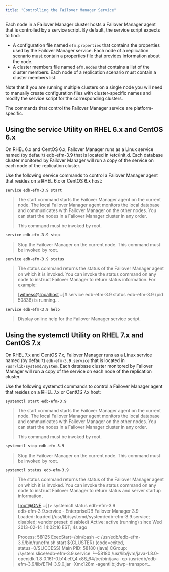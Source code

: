 ```yaml
---
title: "Controlling the Failover Manager Service"
---
```


<div id="controlling_efm_service" class="registered_link"></div>

Each node in a Failover Manager cluster hosts a Failover Manager agent that is controlled by a service script. By default, the service script expects to find:

-   A configuration file named `efm.properties` that contains the properties used by the Failover Manager service. Each node of a replication scenario must contain a properties file that provides information about the node.
-   A cluster members file named `efm.nodes` that contains a list of the cluster members. Each node of a replication scenario must contain a cluster members list.

Note that if you are running multiple clusters on a single node you will need to manually create configuration files with cluster-specific names and modify the service script for the corresponding clusters.

The commands that control the Failover Manager service are platform-specific.

<div id="service_utility" class="registered_link"></div>

## Using the service Utility on RHEL 6.x and CentOS 6.x

On RHEL 6.x and CentOS 6.x, Failover Manager runs as a Linux service named (by default) edb-efm-3.9 that is located in /etc/init.d. Each database cluster monitored by Failover Manager will run a copy of the service on each node of the replication cluster.

Use the following service commands to control a Failover Manager agent that resides on a RHEL 6.x or CentOS 6.x host:

`service edb-efm-3.9 start`

> The start command starts the Failover Manager agent on the current node. The local Failover Manager agent monitors the local database and communicates with Failover Manager on the other nodes. You can start the nodes in a Failover Manager cluster in any order.
>
> This command must be invoked by root.

`service edb-efm-3.9 stop`

> Stop the Failover Manager on the current node. This command must be invoked by root.

`service edb-efm-3.9 status`

> The status command returns the status of the Failover Manager agent on which it is invoked. You can invoke the status command on any node to instruct Failover Manager to return status information. For example:
>
> \[[witness@localhost](mailto:witness@localhost) ~]# service edb-efm-3.9 status edb-efm-3.9 (pid 50836) is running...

`service edb-efm-3.9 help`

> Display online help for the Failover Manager service script.

<div id="systemctl" class="registered_link"></div>

## Using the systemctl Utility on RHEL 7.x and CentOS 7.x

On RHEL 7.x and CentOS 7.x, Failover Manager runs as a Linux service named (by default) `edb-efm-3.9.service` that is located in `/usr/lib/systemd/system`. Each database cluster monitored by Failover Manager will run a copy of the service on each node of the replication cluster.

Use the following systemctl commands to control a Failover Manager agent that resides on a RHEL 7.x or CentOS 7.x host:

`systemctl start edb-efm-3.9`

> The start command starts the Failover Manager agent on the current node. The local Failover Manager agent monitors the local database and communicates with Failover Manager on the other nodes. You can start the nodes in a Failover Manager cluster in any order.
>
> This command must be invoked by root.

`systemctl stop edb-efm-3.9`

> Stop the Failover Manager on the current node. This command must be invoked by root.

`systemctl status edb-efm-3.9`

> The status command returns the status of the Failover Manager agent on which it is invoked. You can invoke the status command on any node to instruct Failover Manager to return status and server startup information.
>
> \[[root@ONE](mailto:root@ONE) ~]}> systemctl status edb-efm-3.9  
> edb-efm-3.9.service - EnterpriseDB Failover Manager 3.9  
> Loaded: loaded (/usr/lib/systemd/system/edb-efm-3.9.service; disabled; vendor preset: disabled) Active: active (running) since Wed 2013-02-14 14:02:16 EST; 4s ago
>
> Process: 58125 ExecStart=/bin/bash -c /usr/edb/edb-efm-3.9/bin/runefm.sh start ${CLUSTER} (code=exited, status=0/SUCCESS) Main PID: 58180 (java) CGroup: /system.slice/edb-efm-3.9.service └─58180 /usr/lib/jvm/java-1.8.0-openjdk-1.8.0.161-0.b14.el7_4.x86_64/jre/bin/java -cp /usr/edb/edb-efm-3.9/lib/EFM-3.9.0.jar -Xmx128m -agentlib:jdwp=transport...
